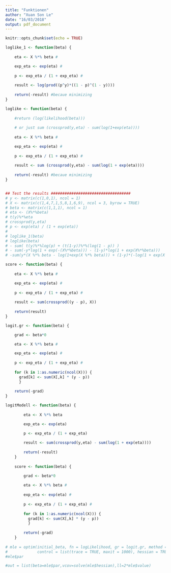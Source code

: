 ```yaml
---
title: "Funktionen"
author: "Xuan Son Le"
date: "16/03/2018"
output: pdf_document
---
```


```r
knitr::opts_chunk$set(echo = TRUE)
```


######################################################################################

```r
loglike_1 <- function(beta) {
    
    eta <- X %*% beta #

    exp_eta <- exp(eta) # 
    
    p <- exp_eta / (1 + exp_eta) # 
    
    result <- log(prod((p^y)*((1 - p)^(1 - y))))
    
    return(-result) #becaue minimizing
}

loglike <- function(beta) {
    
    #return (log(likelihood(beta)))
    
    # or just sum (crossprod(y,eta) - sum(log(1+exp(eta))))
    
    eta <- X %*% beta #

    exp_eta <- exp(eta) # 
    
    p <- exp_eta / (1 + exp_eta) # 
    
    result <- sum (crossprod(y,eta) - sum(log(1 + exp(eta))))
    
    return(-result) #becaue minimizing
}


## Test the results ###################################
# y <- matrix(c(1,0,1), ncol = 1)
# X <- matrix(c(1,4,7,1,5,8,1,6,9), ncol = 3, byrow = TRUE)
# beta <- matrix(c(1,1,1), ncol = 1)
# eta <- (X%*%beta)
# t(y)%*%eta
# crossprod(y,eta)
# p <- exp(eta) / (1 + exp(eta))
# 
# loglike_1(beta)
# loglike(beta)
# - sum( t(y)%*%log(p) + (t(1-y))%*%(log(1 - p)) )
# - sum(-y*log(1 + exp(-(X%*%beta))) - (1-y)*log(1 + exp(X%*%beta)))
# -sum(y*(X %*% beta - log(1+exp(X %*% beta))) + (1-y)*(-log(1 + exp(X %*% beta))))


```


```r
score <- function(beta) {
    
    eta <- X %*% beta #

    exp_eta <- exp(eta) # 
    
    p <- exp_eta / (1 + exp_eta) # 
    
    result <- sum(crossprod((y - p), X))
    
    return(result)
}

logit.gr <- function(beta) {

    grad <- beta*0

    eta <- X %*% beta #

    exp_eta <- exp(eta) # 
    
    p <- exp_eta / (1 + exp_eta) # 
    
    for (k in 1:as.numeric(ncol(X))) { 
      grad[k] <- sum(X[,k] * (y - p))
      }
    
    return(-grad)
}
```


```r

logitModell <- function(beta) {
        
        eta <- X %*% beta

        exp_eta <- exp(eta)

        p <- exp_eta / (1 + exp_eta)
        
        result <- sum(crossprod(y,eta) - sum(log(1 + exp(eta))))
        
        return(-result) 
    }
    
    score <- function(beta) {

        grad <- beta*0
    
        eta <- X %*% beta #
    
        exp_eta <- exp(eta) # 
        
        p <- exp_eta / (1 + exp_eta) # 
        
        for (k in 1:as.numeric(ncol(X))) { 
          grad[k] <- sum(X[,k] * (y - p))
          }
        
        return(-grad) 
    }
    
# mle = optim(initial_beta, fn = logLikelihood, gr = logit.gr, method = "BFGS", 
#             control = list(trace = TRUE, maxit = 1000), hessian = TRUE)
#mle$par

#out = list(beta=mle$par,vcov=solve(mle$hessian),ll=2*mle$value)
```


